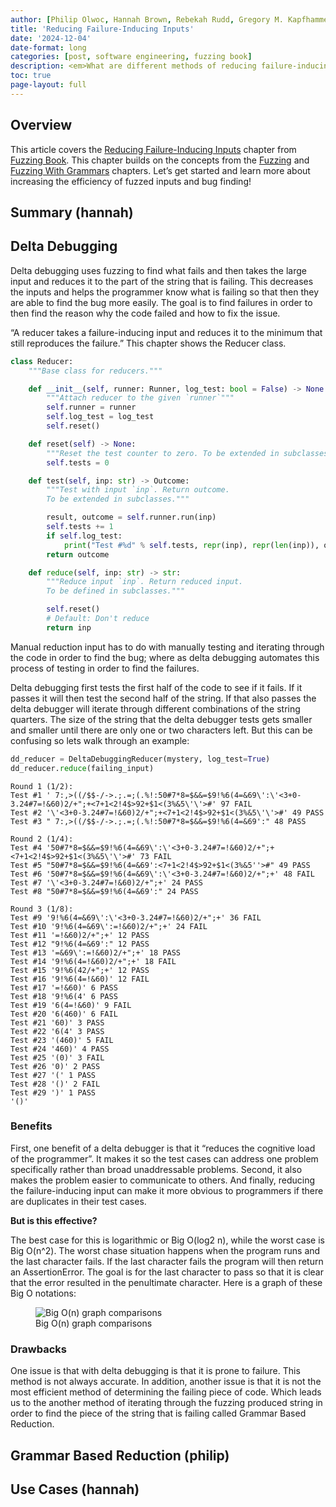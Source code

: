 ```yaml
---
author: [Philip Olwoc, Hannah Brown, Rebekah Rudd, Gregory M. Kapfhammer]
title: 'Reducing Failure-Inducing Inputs'
date: '2024-12-04'
date-format: long
categories: [post, software engineering, fuzzing book]
description: <em>What are different methods of reducing failure-inducing inputs? And what are their benefits and drawbacks?</em>
toc: true
page-layout: full
---
```


## Overview

This article covers the [Reducing Failure-Inducing
Inputs](https://www.fuzzingbook.org/html/Reducer.html) chapter from [Fuzzing
Book](https://www.fuzzingbook.org/). This chapter builds on the concepts from
the [Fuzzing](https://www.fuzzingbook.org/html/Fuzzer.html) and [Fuzzing With
Grammars](https://www.fuzzingbook.org/html/Grammars.html) chapters. Let's get started and learn more about increasing the efficiency of fuzzed inputs and bug finding!

## Summary (hannah)

## Delta Debugging

Delta debugging uses fuzzing to find what fails and then takes the large input and reduces it to the part of the string that is failing. This decreases the inputs and helps the programmer know what is failing so that then they are able to find the bug more easily. The goal is to find failures in order to then find the reason why the code failed and how to fix the issue.

"A reducer takes a failure-inducing input and reduces it to the minimum that still reproduces the failure." This chapter shows the Reducer class.

```python
class Reducer:
    """Base class for reducers."""

    def __init__(self, runner: Runner, log_test: bool = False) -> None:
        """Attach reducer to the given `runner`"""
        self.runner = runner
        self.log_test = log_test
        self.reset()

    def reset(self) -> None:
        """Reset the test counter to zero. To be extended in subclasses."""
        self.tests = 0

    def test(self, inp: str) -> Outcome:
        """Test with input `inp`. Return outcome.
        To be extended in subclasses."""

        result, outcome = self.runner.run(inp)
        self.tests += 1
        if self.log_test:
            print("Test #%d" % self.tests, repr(inp), repr(len(inp)), outcome)
        return outcome

    def reduce(self, inp: str) -> str:
        """Reduce input `inp`. Return reduced input.
        To be defined in subclasses."""

        self.reset()
        # Default: Don't reduce
        return inp
```

Manual reduction input has to do with manually testing and iterating through the code in order to find the bug; where as delta debugging automates this process of testing in order to find the failures. 

Delta debugging first tests the first half of the code to see if it fails. If it passes it will then test the second half of the string. If that also passes the delta debugger will iterate through different combinations of the string quarters. The size of the string that the delta debugger tests gets smaller and smaller until there are only one or two characters left. But this can be confusing so lets walk through an example:

```python
dd_reducer = DeltaDebuggingReducer(mystery, log_test=True)
dd_reducer.reduce(failing_input)
```

```text
Round 1 (1/2):
Test #1 ' 7:,>((/$$-/->.;.=;(.%!:50#7*8=$&&=$9!%6(4=&69\':\'<3+0-3.24#7=!&60)2/+";+<7+1<2!4$>92+$1<(3%&5\'\'>#' 97 FAIL
Test #2 '\'<3+0-3.24#7=!&60)2/+";+<7+1<2!4$>92+$1<(3%&5\'\'>#' 49 PASS
Test #3 " 7:,>((/$$-/->.;.=;(.%!:50#7*8=$&&=$9!%6(4=&69':" 48 PASS

Round 2 (1/4): 
Test #4 '50#7*8=$&&=$9!%6(4=&69\':\'<3+0-3.24#7=!&60)2/+";+<7+1<2!4$>92+$1<(3%&5\'\'>#' 73 FAIL
Test #5 "50#7*8=$&&=$9!%6(4=&69':<7+1<2!4$>92+$1<(3%&5''>#" 49 PASS
Test #6 '50#7*8=$&&=$9!%6(4=&69\':\'<3+0-3.24#7=!&60)2/+";+' 48 FAIL
Test #7 '\'<3+0-3.24#7=!&60)2/+";+' 24 PASS
Test #8 "50#7*8=$&&=$9!%6(4=&69':" 24 PASS

Round 3 (1/8):
Test #9 '9!%6(4=&69\':\'<3+0-3.24#7=!&60)2/+";+' 36 FAIL
Test #10 '9!%6(4=&69\':=!&60)2/+";+' 24 FAIL
Test #11 '=!&60)2/+";+' 12 PASS
Test #12 "9!%6(4=&69':" 12 PASS
Test #13 '=&69\':=!&60)2/+";+' 18 PASS
Test #14 '9!%6(4=!&60)2/+";+' 18 FAIL
Test #15 '9!%6(42/+";+' 12 PASS
Test #16 '9!%6(4=!&60)' 12 FAIL
Test #17 '=!&60)' 6 PASS
Test #18 '9!%6(4' 6 PASS
Test #19 '6(4=!&60)' 9 FAIL
Test #20 '6(460)' 6 FAIL
Test #21 '60)' 3 PASS
Test #22 '6(4' 3 PASS
Test #23 '(460)' 5 FAIL
Test #24 '460)' 4 PASS
Test #25 '(0)' 3 FAIL
Test #26 '0)' 2 PASS
Test #27 '(' 1 PASS
Test #28 '()' 2 FAIL
Test #29 ')' 1 PASS
'()'
```

### Benefits

First, one benefit of a delta debugger is that it "reduces the cognitive load of the programmer". It makes it so the test cases can address one problem specifically rather than broad unaddressable problems. Second, it also makes the problem easier to communicate to others. And finally, reducing the failure-inducing input can make it more obvious to programmers if there are duplicates in their test cases.

**But is this effective?**

The best case for this is logarithmic or Big O(log2 n), while the worst case is Big O(n^2). The worst chase situation happens when the program runs and the last character fails. If the last character fails the program will then return an AssertionError. The goal is for the last character to pass so that it is clear that the error resulted in the penultimate character. Here is a graph of these Big O notations:

![Big O(n) graph comparisons](big0n_graph.gif)

### Drawbacks
One issue is that with delta debugging is that it is prone to failure. This method is not always accurate. In addition, another issue is that it is not the most efficient method of determining the failing piece of code. Which leads us to the another method of iterating through the fuzzing produced string in order to find the piece of the string that is failing called Grammar Based Reduction. 

## Grammar Based Reduction (philip)

## Use Cases (hannah)
